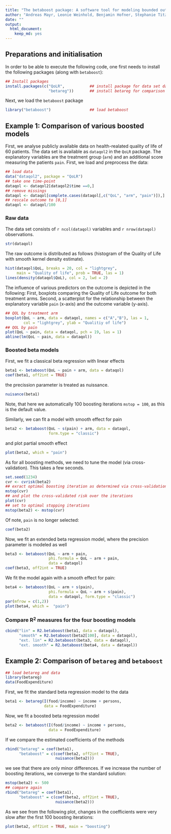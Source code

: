 ```yaml
---
title: "The betaboost package: A software tool for modeling bounded outcome variables in potentially high-dimensional epidemiological data -- Appendix"
author: "Andreas Mayr, Leonie Weinhold, Benjamin Hofner, Stephanie Titze, Olaf Gefeller, Matthias Schmid"
date: ""
output:
  html_document:
    keep_md: yes
---
```


<!--
  %\VignetteEngine{knitr::rmarkdown}
  %\VignetteIndexEntry{Using package betaboost}
-->

## Preparations and initialisation

In order to be able to execute the following code, one first needs to install 
the following packages (along with `betaboost`):
```r
## Install packages
install.packages(c("QoLR",           ## install package for data set dataqol2
                   "betareg"))       ## install betareg for comparison of results  
```

Next, we load the `betaboost` package
```r
library("betaboost")                 ## load betaboost
```

## Example 1: Comparison of various boosted models

First, we analyse publicly available data on health-realated quality of life of 60 patients. The data set is available as `dataqol2` in the `QoLR` package. The explanatory variables are the treatment group (`arm`) and an additional score measuring the patients `pain`. First, we load and preprocess the data:

```r
## load data
data("dataqol2", package = "QoLR")
## take one time-point
dataqol <- dataqol2[dataqol2$time ==0,]
## remove missings
dataqol <- dataqol[complete.cases(dataqol[,c("QoL", "arm", "pain")]),]
## rescale outcome to [0,1]
dataqol <- dataqol/100
```

### Raw data

The data set consists of `r ncol(dataqol)` variables and `r nrow(dataqol)`
observations.
```r
str(dataqol)
``` 

The raw outcome is distributed as follows (histogram of the Quality of Life with smooth kernel density estimate).
```r
hist(dataqol$QoL, breaks = 20, col = "lightgrey", 
     main = "Quality of life", prob = TRUE, las = 1)
lines(density(dataqol$QoL), col = 2, lwd = 2)
```

The influence of various predictors on the outcome is depicted in the following: First, boxplots comparing the Quality of Life outcome for both treatment arms. Second, a scatterplot for the relationship between the explanatory variable `pain` (x-axis) and the outcome variable (y-axis).
```r
## QOL by treatment arm
boxplot(QoL ~ arm, data = dataqol, names = c("A","B"), las = 1,
        col = "lightgrey", ylab = "Qualitiy of life")
## QOL by pain
plot(QoL ~ pain, data = dataqol, pch = 19, las = 1)
abline(lm(QoL ~ pain, data = dataqol))
```

### Boosted beta models

First, we fit a classical beta regression with linear effects
```r
beta1 <- betaboost(QoL ~ pain + arm, data = dataqol)
coef(beta1, off2int = TRUE)
```
the precission parameter is treated as nuissance. 
```r
nuisance(beta1)
```
Note, that here we automatically 100 boosting iterations `mstop = 100`, as this is the default value. 

Similarly, we can fit a model with smooth effect for pain
```r
beta2 <- betaboost(QoL ~ s(pain) + arm, data = dataqol, 
                   form.type = "classic")
```
and plot partial smooth effect
```r
plot(beta2, which = "pain")
```

As for all boosting methods, we need to tune the model (via cross-validation). 
This takes a few seconds.
```r
set.seed(1234)
cvr <- cvrisk(beta2)
## exract optimal boosting iteration as determined via cross-validation
mstop(cvr)
## and plot the cross-validated risk over the iterations
plot(cvr)
## set to optimal stopping iterations
mstop(beta2) <- mstop(cvr)
```
Of note, `pain` is no longer selected:
```r
coef(beta2)
```

Now, we fit an extended beta regression model, where the precision parameter is 
modeled as well
```r
beta3 <- betaboost(QoL ~ arm + pain, 
                   phi.formula = QoL ~ arm + pain, 
                   data = dataqol)
coef(beta3, off2int = TRUE)
```

We fit the model again with a smooth effect for pain:
```r
beta4 <- betaboost(QoL ~ arm + s(pain), 
                   phi.formula = QoL ~ arm + s(pain),
                   data = dataqol, form.type = "classic")
par(mfrow = c(1,2))
plot(beta4, which =  "pain")
```

### Compare R$^2$ measures for the four boosting models

```r
cbind("lin" = R2.betaboost(beta1, data = dataqol), 
      "smooth" = R2.betaboost(beta2[100], data = dataqol),
      "ext. lin" = R2.betaboost(beta3, data = dataqol),
      "ext. smooth" = R2.betaboost(beta4, data = dataqol))
```

## Example 2: Comparison of `betareg` and `betaboost`

```r
## load betareg and data
library(betareg)
data(FoodExpenditure)
``` 

First, we fit the standard beta regression model to the data
```r
beta1 <- betareg(I(food/income) ~ income + persons, 
                 data = FoodExpenditure)
```

Now, we fit a boosted beta regression model
```r
beta2 <- betaboost(I(food/income) ~ income + persons, 
                   data = FoodExpenditure)
```

If we compare the estimated coefficients of the methods 
```r
rbind("betareg" = coef(beta1), 
      "betaboost" = c(coef(beta2, off2int = TRUE), 
                      nuisance(beta2)))
```
we see that there are only minor differences. If we increase the number of boosting
iterations, we converge to the standard solution:
```r
mstop(beta2) <- 500
## compare again
rbind("betareg" = coef(beta1), 
      "betaboost" = c(coef(beta2, off2int = TRUE), 
                      nuisance(beta2)))
```
As we see from the following plot, changes in the coefficients were very slow after the
first 100 boosting iterations:
```r
plot(beta2, off2int = TRUE, main = "boosting")
```
